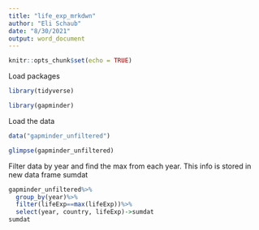 ```yaml
---
title: "life_exp_mrkdwn"
author: "Eli Schaub"
date: "8/30/2021"
output: word_document
---
```


```r
knitr::opts_chunk$set(echo = TRUE)
```
Load packages
```r
library(tidyverse)
```

```r
library(gapminder)
```

Load the data
```r
data("gapminder_unfiltered")
```

```r
glimpse(gapminder_unfiltered)
```
Filter data by year and find the max from each year. 
This info is stored in new data frame sumdat
```r
gapminder_unfiltered%>%
  group_by(year)%>%
  filter(lifeExp==max(lifeExp))%>%
  select(year, country, lifeExp)->sumdat
sumdat
```

